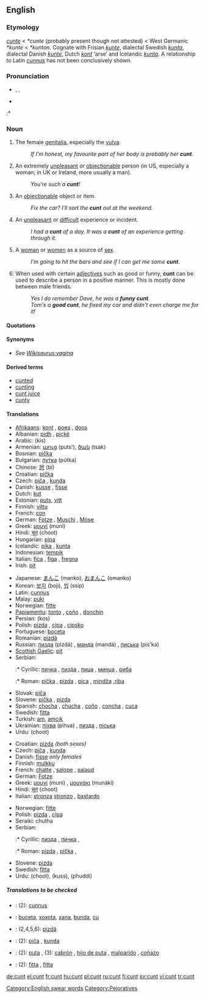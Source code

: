 {{wikipedia}}
==English==

===Etymology===
{{ME.}} ''[[cunte]]'' < {{OE.}} ''*cunte'' (probably present though not attested) < West Germanic ''*kunte'' < {{Ger.}} ''*kunton''. Cognate with Frisian ''[[kunte]]'', dialectal Swedish ''[[kunta]]'', dialectal Danish ''[[kunte]]'', Dutch ''[[kont]]'' ‘arse’ and Icelandic ''[[kunta#Icelandic|kunta]]''. A relationship to Latin ''[[cunnus]]'' has not been conclusively shown.

===Pronunciation===
* {{enPR|kŭnt}}, {{IPA|/kʌnt/}}, {{SAMPA|/kVnt/}}
* {{audio|cunt.ogg|audio}}
:* {{rhymes|ʌnt}}

===Noun===
{{en-noun|s|-}}

# {{context|UK|US|vulgar|slang|countable}} The female [[genitalia]], especially the [[vulva]].
#: ''If I’m honest, my favourite part of her body is probably her '''cunt'''.''
# {{context|UK|US|offensive|slang|countable}} An extremely [[unpleasant]] or [[objectionable]] person (in US, especially a woman; in UK or Ireland, more usually a man).
#: ''You're such a '''cunt'''!''
# {{context|UK|vulgar|slang|countable}} An [[objectionable]] object or item.
#: ''Fix the car?  I’ll sort the '''cunt''' out at the weekend.''
# {{context|UK|US|vulgar|slang}} An [[unpleasant]] or [[difficult]] experience or incident.
#: ''I had a '''cunt''' of a day.''  ''It was a '''cunt''' of an experience getting through it.''
# {{context|vulgar|slang|countable|and|uncountable}} A [[woman]] or [[women]] as a source of [[sex]].
#: ''I’m going to hit the bars and see if I can get me some '''cunt'''.''
# {{context|AUS|NZ|UK|positive comment|slang|countable}} When used with certain [[adjectives]] such as good or funny, '''cunt''' can be used to describe a person in a positive manner. This is mostly done between male friends.
#: ''Yes I do remember Dave, he was a '''funny cunt'''.''
#: ''Tom's a '''good cunt''', he fixed my car and didn't even charge me for it!''
====Quotations====
{{seeCites}}

====Synonyms====
* ''See [[Wikisaurus:vagina]]''

====Derived terms====
* [[cunted]]
* [[cunting]]
* [[cunt juice]]
* [[cunty]]

====Translations====
{{trans-top|genitalia}}
* [[Afrikaans]]: [[kont]] {{f}}, [[poes]] {{f}}, [[doos]] {{f}}
* Albanian: [[pidh]] {{m}}, [[piçkë]] {{f}}
* Arabic: {{ARchar|[[كس|كِس]]}} (kis)
* Armenian: [[պուց]] (puts'), [[ծակ]] (tsak)
* Bosnian: [[pička]] {{f}}
* Bulgarian: [[путка]] (pútka) {{f}}
* Chinese: [[屄]] (bī)
* Croatian: [[pička]] {{f}}
* Czech: [[píča]] {{f}}, [[kunda]] {{f}}
* Danish: [[kusse]] {{c}}, [[fisse]] {{c}}
* Dutch: [[kut]] {{f}}
* Estonian: [[puts]], [[vitt]]
* Finnish: [[vittu]]
* French: [[con#French|con]] {{m}}
* German: [[Fotze]] {{f}}, [[Muschi]] {{f}}, [[Möse]] {{f}}
* Greek: [[μουνί]] (muní) {{n}}
* Hindi: [[चूत]] (choot)
* Hungarian: [[pina]]
* Icelandic: [[píka]] {{f}}, [[kunta]] {{f}}
* Indonesian: [[tempik]]
* Italian: [[fica]] {{f}}, [[figa]] {{f}}, [[fregna]] {{f}}
* Irish: [[pit#Irish|pit]] {{f}}
{{trans-mid}}
* Japanese: [[まんこ]] (manko), [[おまんこ]] (omanko)
* Korean: [[보지]] (boji), [[씹]] (ssip)
* Latin: [[cunnus]] {{m}}
* Malay: [[puki]]
* Norwegian: [[fitte]] {{f}}
* [[Papiamentu]]: [[tonto]] {{f}}, [[coño]] {{m}}, [[donchin]] {{f}}
* Persian: {{FAchar|[[کس]]}} (kos)
* Polish: [[pizda]] {{f}}, [[cipa]] {{f}}, [[cipsko]] {{n}}
* Portuguese: [[boceta]]
* Romanian: [[pizdă]] {{f}}
* Russian: [[пизда]] (pizdá) {{f}}, [[манда]] (mandá) {{f}}, [[писька]] (pis'ka) {{f}}
* [[Scottish Gaelic]]: [[pit#Scottish Gaelic|pit]] {{f}}
* Serbian:
*:* Cyrillic: [[пичка]] {{f}}, [[пизда]] {{f}}, [[пица]] {{f}}, [[минџа]] {{f}}, [[риба]] {{f}}
*:* Roman: [[pička]] {{f}}, [[pizda]] {{f}}, [[pica]] {{f}}, [[mindža]] {{f}},[[riba]] {{f}}
* Slovak: [[piča]] {{f}}
* Slovene: [[pička]] {{f}}, [[pizda]] {{f}}
* Spanish: [[chocha]] {{f}}, [[chucha]] {{f}}, [[coño]] {{m}}, [[concha]] {{f}}, [[cuca]] {{f}}
* Swedish: [[fitta]] {{c}}
* Turkish: [[am#Turkish|am]], [[amcık]]
* Ukrainian: [[піхва]] (pihva) {{f}}, [[пизда]] {{f}}, [[піська]]
* Urdu: {{URchar|[[چوت]]}} (choot)
{{trans-bottom}}

{{trans-top|unpleasant or objectionable person}}
* Croatian: [[pizda]] {{f}} ''(both sexes)''
* Czech: [[píča]] {{f}}, [[kunda]] {{f}}
* Danish: [[fisse]] {{c}} ''only females''
* Finnish: [[mulkku]]
* French: [[chatte]] {{f}}, [[salope]] {{f}}, [[salaud]] {{m}}
* German: [[Fotze]] {{n}}
* Greek: [[μουνί]] (muni) {{n}}, [[μουνάκι]] (munáki) {{n}}
* Hindi: [[चूत]] (choot)
* Italian: [[stronza]] {{f}} [[stronzo]] {{m}}, [[bastardo]] {{m}}
{{trans-mid}}
* Norwegian: [[fitte]] {{f}}
* Polish: [[pizda]] {{f}}, [[cipa]] {{f}}
* Seraiki: chutha
* Serbian:
*:* Cyrillic: [[пизда]] {{f}}, [[пичка]] {{f}},
*:* Roman: [[pizda]] {{f}}, [[pička]] {{f}},
* Slovene: [[pizda]] {{f}}
* Swedish: [[fitta]] {{c}}
* Urdu: {{URchar|[[چوت]]}} (choot), {{URchar|[[کس]]}} (kuss), {{URchar|[[پھدی]]}} (phuddi)
{{trans-bottom}}

=====Translations to be checked=====
{{checktrans}}

* {{ttbc|Latin}}: (2): [[cunnus]] {{m}}
* {{ttbc|Portuguese}}: [[buceta]], [[xoxota]], [[xana]], [[bunda]], [[cu]]
* {{ttbc|Romanian}}: (2,4,5,6): [[pizdă]] {{f}}
* {{ttbc|Slovak}}: (2): [[piča]] {{f}}, [[kunda]] {{f}}
* {{ttbc|Spanish}}: (2): [[puta]] {{f}}, (3): [[cabrón]] {{m}}, [[hijo de puta]] {{m}}, [[malparido]] {{m}}, [[coñazo]] {{m}}
* {{ttbc|Slovak}}: (2): [[fitta]] {{m}}, [[fitta]] {{f}}

[[Category:English swear words]]
[[Category:Pejoratives]]

[[de:cunt]]
[[el:cunt]]
[[fr:cunt]]
[[hu:cunt]]
[[pl:cunt]]
[[ru:cunt]]
[[fi:cunt]]
[[sv:cunt]]
[[vi:cunt]]
[[tr:cunt]]